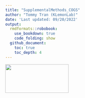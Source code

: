 ```yaml
---
title: "SupplementalMethods_COGS"
author: "Tommy Tran (KLemonLab)"
date: 'Last updated: 09/20/2022'
output:
  rmdformats::robobook:
    use_bookdown: true
    code_folding: show
  github_document:
    toc: true
    toc_depth: 4
---
```


<img src="images/Department-of-Molecular-Virology-&amp;-Microbiologyy-Horz-GRAY.png" align="left" width="200" height="90"/>





















































